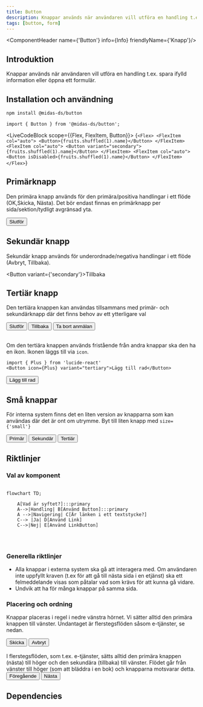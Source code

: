 ```yaml
---
title: Button
description: Knappar används när användaren vill utföra en handling t.ex. spara ifylld information eller öppna ett formulär.
tags: [button, form]
---
```



<ComponentHeader name={'Button'} info={Info} friendlyName={'Knapp'}/>

## Introduktion

Knappar används när användaren vill utföra en handling t.ex. spara ifylld information eller öppna ett formulär.

## Installation och användning

```bash npm2yarn
npm install @midas-ds/button
```

```tsx
import { Button } from '@midas-ds/button';
```

<LiveCodeBlock scope={{Flex, FlexItem, Button}}>
{`<Flex>
  <FlexItem col="auto">
    <Button>{fruits.shuffled(1).name}</Button>
  </FlexItem>
  <FlexItem col="auto">
    <Button variant="secondary">{fruits.shuffled(1).name}</Button>
  </FlexItem>
  <FlexItem col="auto">
    <Button isDisabled>{fruits.shuffled(1).name}</Button>
  </FlexItem>
</Flex>`}
</LiveCodeBlock>


## Primärknapp

Den primära knapp används för den primära/positiva handlingar i ett flöde (OK,Skicka, Nästa). Det bör endast finnas en primärknapp per sida/sektion/tydligt avgränsad yta. 
  
  <Button>Slutför</Button>


## Sekundär knapp
Sekundär knapp används för underordnade/negativa handlingar i ett flöde (Avbryt, Tillbaka).

  <Button variant={'secondary'}>Tillbaka</Button>

## Tertiär knapp

Den tertiära knappen kan användas tillsammans med primär- och sekundärknapp där det finns behov av ett ytterligare val

<div style={{ gap: '8px', display: 'flex', margin: '8px' }}>
  <Button>Slutför</Button>
  <Button variant="secondary">Tillbaka</Button>
  <Button variant="tertiary">Ta bort anmälan</Button>
</div>

<br/>

Om den tertiära knappen används fristående från andra knappar ska den ha en ikon. Ikonen läggs till via `icon`.

```tsx
import { Plus } from 'lucide-react'
<Button icon={Plus} variant="tertiary">Lägg till rad</Button>
```

<Button icon={Plus} variant="tertiary">Lägg till rad</Button>


## Små knappar
För interna system finns det en liten version av knapparna som kan användas där det är ont om utrymme. Byt till liten knapp med `size={'small'}`

<div style={{ gap: '8px', display: 'flex', margin: '8px' }}>
  <Button size={'small'}>Primär</Button>
  <Button size={'small'} variant={'secondary'}>Sekundär</Button>
  <Button size={'small'} variant={'tertiary'}>Tertiär</Button>
  </div>

## Riktlinjer

### Val av komponent

```mermaid

flowchart TD;
   
    A[Vad är syftet?]:::primary
    A-->|Handling| B[Använd Button]:::primary
    A -->|Navigering| C[Är länken i ett textstycke?]
    C--> |Ja| D[Använd Link]
    C-->|Nej| E[Använd LinkButton]
    
    
     
```
### Generella riktlinjer

- Alla knappar i externa system ska gå att interagera med. Om användaren inte uppfyllt kraven (t.ex för att gå till nästa sida i en etjänst) ska ett felmeddelande visas som påtalar vad som krävs för att kunna gå vidare.
- Undvik att ha för många knappar på samma sida.

### Placering och ordning

Knappar placeras i regel i nedre vänstra hörnet. Vi sätter alltid den primära knappen till vänster. Undantaget är flerstegsflöden såsom e-tjänster, se nedan.

<div style={{ gap: '8px', display: 'flex', margin: '8px' }}>
  <Button>Skicka</Button>
  <Button variant={'secondary'}>Avbryt</Button>
 </div>


<br/>
I flerstegsflöden, som t.ex. e-tjänster, sätts alltid den primära knappen (nästa) till höger och den sekundära (tillbaka) till vänster. Flödet går från vänster till höger (som att bläddra i en bok) och knapparna motsvarar detta.


<div style={{ gap: '8px', display: 'flex', margin: '8px' }}>
  <Button variant={'secondary'}>Föregående</Button>
  <Button>Nästa</Button>
</div>



## Dependencies

<ComponentFooter info={Info}/>